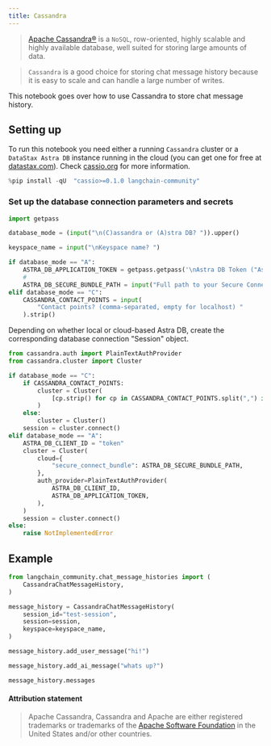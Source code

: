 ```yaml
---
title: Cassandra
---
```


>[Apache Cassandra®](https://cassandra.apache.org) is a `NoSQL`, row-oriented, highly scalable and highly available database, well suited for storing large amounts of data.

>`Cassandra` is a good choice for storing chat message history because it is easy to scale and can handle a large number of writes.

This notebook goes over how to use Cassandra to store chat message history.

## Setting up

To run this notebook you need either a running `Cassandra` cluster or a `DataStax Astra DB` instance running in the cloud (you can get one for free at [datastax.com](https://astra.datastax.com)). Check [cassio.org](https://cassio.org/start_here/) for more information.

```python
%pip install -qU  "cassio>=0.1.0 langchain-community"
```

### Set up the database connection parameters and secrets

```python
import getpass

database_mode = (input("\n(C)assandra or (A)stra DB? ")).upper()

keyspace_name = input("\nKeyspace name? ")

if database_mode == "A":
    ASTRA_DB_APPLICATION_TOKEN = getpass.getpass('\nAstra DB Token ("AstraCS:...") ')
    #
    ASTRA_DB_SECURE_BUNDLE_PATH = input("Full path to your Secure Connect Bundle? ")
elif database_mode == "C":
    CASSANDRA_CONTACT_POINTS = input(
        "Contact points? (comma-separated, empty for localhost) "
    ).strip()
```

Depending on whether local or cloud-based Astra DB, create the corresponding database connection "Session" object.

```python
from cassandra.auth import PlainTextAuthProvider
from cassandra.cluster import Cluster

if database_mode == "C":
    if CASSANDRA_CONTACT_POINTS:
        cluster = Cluster(
            [cp.strip() for cp in CASSANDRA_CONTACT_POINTS.split(",") if cp.strip()]
        )
    else:
        cluster = Cluster()
    session = cluster.connect()
elif database_mode == "A":
    ASTRA_DB_CLIENT_ID = "token"
    cluster = Cluster(
        cloud={
            "secure_connect_bundle": ASTRA_DB_SECURE_BUNDLE_PATH,
        },
        auth_provider=PlainTextAuthProvider(
            ASTRA_DB_CLIENT_ID,
            ASTRA_DB_APPLICATION_TOKEN,
        ),
    )
    session = cluster.connect()
else:
    raise NotImplementedError
```

## Example

```python
from langchain_community.chat_message_histories import (
    CassandraChatMessageHistory,
)

message_history = CassandraChatMessageHistory(
    session_id="test-session",
    session=session,
    keyspace=keyspace_name,
)

message_history.add_user_message("hi!")

message_history.add_ai_message("whats up?")
```

```python
message_history.messages
```

#### Attribution statement

> Apache Cassandra, Cassandra and Apache are either registered trademarks or trademarks of the [Apache Software Foundation](http://www.apache.org/) in the United States and/or other countries.

```python

```
